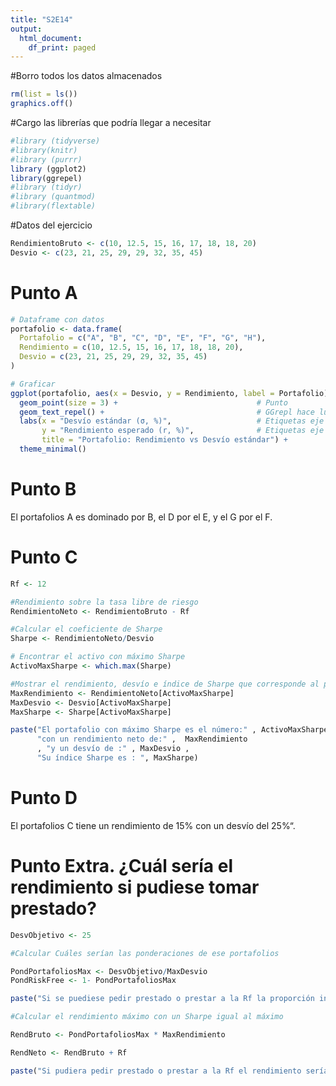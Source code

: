 ---
title: "S2E14"
output:
  html_document:
    df_print: paged
---

#Borro todos los datos almacenados

```{r}
rm(list = ls())
graphics.off()

```

#Cargo las librerías que podría llegar a necesitar

```{r}
#library (tidyverse)
#library(knitr)
#library (purrr)
library (ggplot2)
library(ggrepel)
#library (tidyr)
#library (quantmod)
#library(flextable)
```

#Datos del ejercicio

```{r}
RendimientoBruto <- c(10, 12.5, 15, 16, 17, 18, 18, 20)
Desvio <- c(23, 21, 25, 29, 29, 32, 35, 45)
```

# Punto A

```{r}
# Dataframe con datos
portafolio <- data.frame(
  Portafolio = c("A", "B", "C", "D", "E", "F", "G", "H"),
  Rendimiento = c(10, 12.5, 15, 16, 17, 18, 18, 20),
  Desvio = c(23, 21, 25, 29, 29, 32, 35, 45)
)

# Graficar
ggplot(portafolio, aes(x = Desvio, y = Rendimiento, label = Portafolio)) +
  geom_point(size = 3) +                               # Punto
  geom_text_repel() +                                  # GGrepl hace lucir OK
  labs(x = "Desvío estándar (σ, %)",                   # Etiquetas eje X
       y = "Rendimiento esperado (r, %)",              # Etiquetas eje Y
       title = "Portafolio: Rendimiento vs Desvío estándar") + 
  theme_minimal()   
```

# Punto B

El portafolios A es dominado por B, el D por el E, y el G por el F.

# Punto C

```{r}
Rf <- 12

#Rendimiento sobre la tasa libre de riesgo
RendimientoNeto <- RendimientoBruto - Rf 

#Calcular el coeficiente de Sharpe
Sharpe <- RendimientoNeto/Desvio

# Encontrar el activo con máximo Sharpe
ActivoMaxSharpe <- which.max(Sharpe)

#Mostrar el rendimiento, desvío e índice de Sharpe que corresponde al portafolios con máximo Sharpe
MaxRendimiento <- RendimientoNeto[ActivoMaxSharpe]
MaxDesvio <- Desvio[ActivoMaxSharpe]
MaxSharpe <- Sharpe[ActivoMaxSharpe]

paste("El portafolio con máximo Sharpe es el número:" , ActivoMaxSharpe , 
      "con un rendimiento neto de:" ,  MaxRendimiento
      , "y un desvío de :" , MaxDesvio , 
      "Su índice Sharpe es : ", MaxSharpe)
```

# Punto D

El portafolios C tiene un rendimiento de 15% con un desvío del 25%".

# Punto Extra. ¿Cuál sería el rendimiento si pudiese tomar prestado?

```{r}
DesvObjetivo <- 25

#Calcular Cuáles serían las ponderaciones de ese portafolios

PondPortafoliosMax <- DesvObjetivo/MaxDesvio
PondRiskFree <- 1- PondPortafoliosMax

paste("Si se puediese pedir prestado o prestar a la Rf la proporción invertida en el portafolios óptimo sería:", PondPortafoliosMax * 100, "%")

#Calcular el rendimiento máximo con un Sharpe igual al máximo

RendBruto <- PondPortafoliosMax * MaxRendimiento

RendNeto <- RendBruto + Rf

paste("Si pudiera pedir prestado o prestar a la Rf el rendimiento sería :", RendNeto,"%")
```
